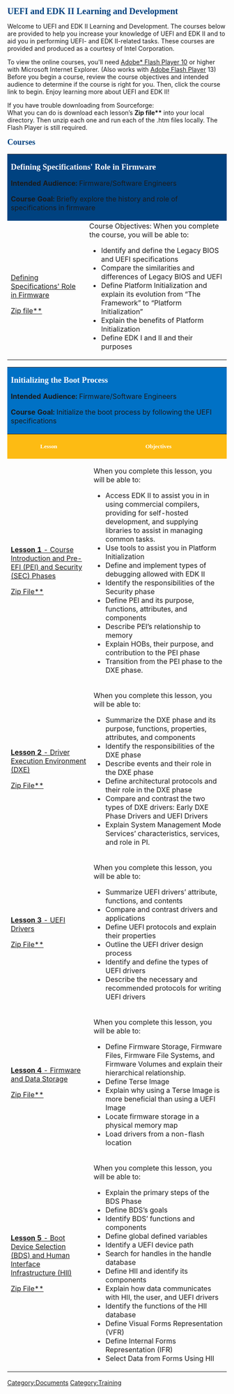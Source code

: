 {{UDK2014}}

<span style="font-size: 15.0pt; text-align: center; font-family: Verdana; color: #004280; font-weight: bold; font-style: normal">UEFI and EDK II Learning and Development</span>

Welcome to UEFI and EDK II Learning and Development.  The courses below are provided to help you increase your knowledge of UEFI and EDK II and to aid you in performing UEFI- and EDK II-related tasks.
These courses are provided and produced as a courtesy of Intel Corporation. 

To view the online courses, you'll need   [http://sourceforge.net/projects/edk2/files/Training/Flash_Instructions.pdf/download Adobe* Flash Player 10] or higher with Microsoft Internet Explorer. (Also works with 
[http://www.adobe.com/products/flashplayer.html Adobe Flash Player] 13)  Before you begin a course, review the course objectives and intended audience to determine if the course is right for you.  Then, click the course link to begin.  Enjoy learning more about UEFI and EDK II!


If you have trouble  downloading from Sourceforge:
<br>
What you can do is download each lesson’s '''Zip file**'''  into your local directory.  Then unzip each one and run each of  the .htm files locally. The Flash Player is still required.


<span style="font-size: 14.0pt; text-align: center; font-family: Verdana; color: #004280; font-weight: bold; font-style: normal">Courses</span>


<div class="t_projects">
<table>
<tr><td colspan="2" style="background-color:#004280">
<span style="font-size: 14.0pt; text-align: left; font-family: Verdana; color: white; font-weight: bold; font-style: normal; margin-top: 0; margin-bottom: 0">
Defining Specifications' Role in Firmware 
</span>
<span style="font-size: 10.0pt; text-align: left; font-family: Verdana; color: white;  font-style: normal; margin-top: 0; margin-bottom: 0">
<P style="margin-top: 0; margin-bottom: 0">
'''Intended Audience:''' Firmware/Software Engineers
</P>
<P style="margin-top: 0; margin-bottom: 0">
'''Course Goal:''' Briefly explore the history and role of specifications in firmware
</P>
</span>

</td>
</tr>

<tr>
<td>
<br>
<span class="extlink">[http://sourceforge.net/projects/edk2/files/Training/SpecIntro/Defining_Specifications_Role_in_Firmware.htm/download Defining Specifications' Role in Firmware]</span> 

[http://sourceforge.net/projects/edk2/files/Training/SpecIntro/Defining_Specifications_Role_in_Firmware.zip/download Zip file**]

</td>
<td>
;Course Objectives:  When you complete the course, you will be able to:
*	Identify and define the Legacy BIOS and UEFI specifications
*	Compare the similarities and differences of Legacy BIOS and UEFI
*	Define Platform Initialization and explain its evolution from “The Framework” to “Platform Initialization”
*	Explain the benefits of Platform Initialization
*	Define EDK I and II and their purposes
</td>
</tr>

</table>


<table>

<tr><td colspan="2" style="background-color:#0071c5">

<span style="font-size: 14.0pt; text-align: left; font-family: Verdana; color: white; font-weight: bold; font-style: normal">Initializing the Boot Process </span>

<span style="font-size: 10.0pt; text-align: left; font-family: Verdana; color: white;  font-style: normal">
<P style="margin-top: 0; margin-bottom: 0">
'''Intended Audience:''' Firmware/Software Engineers
</P>
<P style="margin-top: 0; margin-bottom: 0">
'''Course Goal:''' Initialize the boot process by following the UEFI specifications
</P>
</span>

</tr>

<tr style="background-color:#fdbb13">

<th style="background-color:#fdbb13">
<span style="font-size: 10.0pt; text-align: left; font-family: Verdana; color: white">
Lesson
</span>

</th> 
<th style="background-color:#fdbb13">
<span style="font-size: 10.0pt; text-align: left; font-family: Verdana; color: white">
Objectives 
</span>

</th>
</tr>

<tr>
<td>
[http://sourceforge.net/projects/edk2/files/Training/Lesson1/Lesson_1_PEI_and_Course_Intro.htm/download '''Lesson 1''' - Course Introduction and Pre-EFI (PEI) and Security (SEC) Phases ]

[http://sourceforge.net/projects/edk2/files/Training/Lesson1/Lesson_1_PEI_and_Course_Intro.zip/download Zip File**]
</td>
<td>
When you complete this lesson, you will be able to:
*	Access EDK II to assist you in in using commercial compilers, providing for self-hosted development, and supplying libraries to assist in managing common tasks.
*	Use tools to assist you in Platform Initialization
*	Define and implement types of debugging allowed with EDK II
*	Identify the responsibilities of the Security phase
*	Define PEI and its purpose, functions, attributes, and components
*	Describe PEI’s relationship to memory
*	Explain HOBs, their purpose, and contribution to the PEI phase
*	Transition from the PEI phase to the DXE phase.
</td>
</tr>


<tr>
<td>

[http://sourceforge.net/projects/edk2/files/Training/Lesson2/Lesson_2_DXE.htm/download  '''Lesson 2''' - Driver Execution Environment (DXE)]

[http://sourceforge.net/projects/edk2/files/Training/Lesson2/Lesson_2_DXE.zip/download Zip File**]

</td>
<td>
When you complete this lesson, you will be able to:
*	Summarize the DXE phase and its purpose, functions, properties, attributes, and components
*	Identify the responsibilities of the DXE phase
*	Describe events and their role in the DXE phase
*	Define architectural protocols and their role in the DXE phase
*	Compare and contrast the two types of DXE drivers:  Early DXE Phase Drivers and UEFI Drivers
*	Explain System Management Mode Services’ characteristics, services, and role in PI.

</tr>

<tr>
<td>

[http://sourceforge.net/projects/edk2/files/Training/Lesson3/Lesson_3_UEFI_Drivers.htm/download  '''Lesson 3''' - UEFI Drivers]

[http://sourceforge.net/projects/edk2/files/Training/Lesson3/Lesson_3_Drivers.zip/download Zip File**]
</td>
<td>
When you complete this lesson, you will be able to:
*	Summarize UEFI drivers’ attribute, functions, and contents
*	Compare and contrast drivers and applications
*	Define UEFI protocols and explain their properties
*	Outline the UEFI driver design process
*	Identify and define the types of UEFI drivers
*	Describe the necessary and recommended protocols for writing UEFI drivers
</tr>

<tr>
<td>

[http://sourceforge.net/projects/edk2/files/Training/Lesson4/Lesson_4_Firmware_Storage.htm/download  '''Lesson 4''' - Firmware and Data Storage]

[http://sourceforge.net/projects/edk2/files/Training/Lesson4/Lesson_4_Firmware.zip/download Zip File**]
</td>
<td>
When you complete this lesson, you will be able to:
*	Define Firmware Storage, Firmware Files, Firmware File Systems, and Firmware Volumes and explain their hierarchical relationship.
*	Define Terse Image
*	Explain why using a Terse Image is more beneficial than using a UEFI Image
*	Locate firmware storage in a physical memory map
*	Load drivers from a non-flash location
</tr>


<tr>
<td>
[http://sourceforge.net/projects/edk2/files/Training/Lesson5/Lesson_5_BDS_HII.htm/download  '''Lesson 5''' - Boot Device Selection (BDS) and Human Interface Infrastructure (HII)]

[http://sourceforge.net/projects/edk2/files/Training/Lesson5/Lesson_5_BDS_HII.zip/download  Zip File**]


</td>
<td>
When you complete this lesson, you will be able to:
*	Explain the primary steps of the BDS Phase
*	Define BDS’s goals
*	Identify BDS’ functions and components
*	Define global defined variables
*	Identify a UEFI device path
*	Search for handles in the handle database
*	Define HII and identify its components
*	Explain how data communicates with HII, the user, and UEFI drivers
*	Identify the functions of the HII database
*	Define Visual Forms Representation (VFR)
*	Define Internal Forms Representation (IFR)
*	Select Data from Forms Using HII

</tr>


</table>
[[Category:Documents]]
[[Category:Training]]

</div>